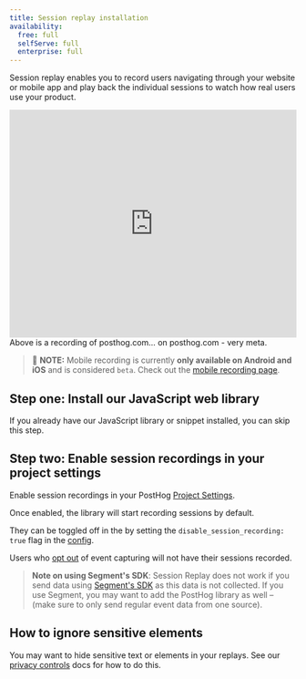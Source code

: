```yaml
---
title: Session replay installation
availability:
  free: full
  selfServe: full
  enterprise: full
---
```


Session replay enables you to record users navigating through your website or mobile app and play back the individual sessions to watch how real users use your product.

<iframe width="100%" height="400" frameborder="0" allowfullscreen src="https://us.posthog.com/embedded/5MD_5wwnZHBFZPnNltkZgik3i5fqJA"></iframe>

<Caption>
Above is a recording of posthog.com… on posthog.com - very meta.
</Caption>

> 🚧 **NOTE:** Mobile recording is currently **only available on Android and iOS** and is considered `beta`. Check out the [mobile recording page](/docs/session-replay/mobile).

## Step one: Install our JavaScript web library

If you already have our JavaScript library or snippet installed, you can skip this step.


<JSInstallWeb />

## Step two: Enable session recordings in your project settings

Enable session recordings in your PostHog [Project Settings](https://app.posthog.com/project/settings).

<ProductScreenshot
  imageLight={EnableSessionReplayLight} 
  imageDark={EnableSessionReplayDark} 
  alt="Enable session recordings in your PostHog'"
  classes="rounded"
/>

Once enabled, the library will start recording sessions by default.

They can be toggled off in the by setting the `disable_session_recording: true` flag in the [config](/docs/integrate/client/js/#config). 

Users who [opt out](/docs/libraries/js#opt-users-out) of event capturing will not have their sessions recorded.

> **Note on using Segment's SDK**: Session Replay does not work if you send data using [Segment's SDK](/docs/libraries/segment) as this data is not collected. If you use Segment, you may want to add the PostHog library as well – (make sure to only send regular event data from one source).

## How to ignore sensitive elements

You may want to hide sensitive text or elements in your replays. See our [privacy controls](/docs/session-replay/privacy) docs for how to do this.
